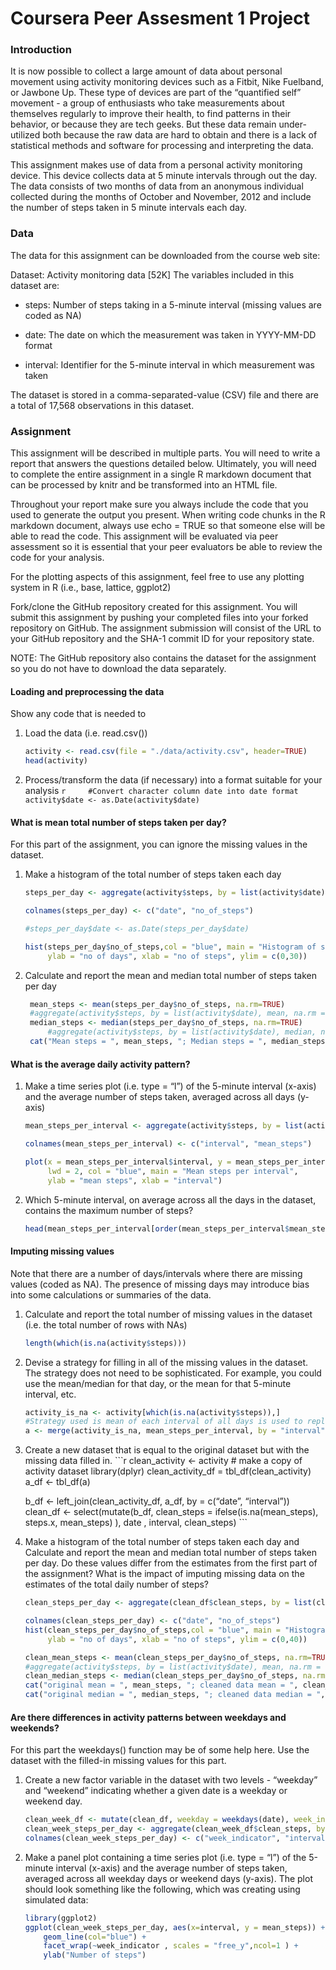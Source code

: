 # Coursera Peer Assesment 1 Project


### Introduction

It is now possible to collect a large amount of data about personal movement using activity monitoring devices such as a Fitbit, Nike Fuelband, or Jawbone Up. These type of devices are part of the "quantified self" movement - a group of enthusiasts who take measurements about themselves regularly to improve their health, to find patterns in their behavior, or because they are tech geeks. But these data remain under-utilized both because the raw data are hard to obtain and there is a lack of statistical methods and software for processing and interpreting the data.

This assignment makes use of data from a personal activity monitoring device. This device collects data at 5 minute intervals through out the day. The data consists of two months of data from an anonymous individual collected during the months of October and November, 2012 and include the number of steps taken in 5 minute intervals each day.

### Data

The data for this assignment can be downloaded from the course web site:

Dataset: Activity monitoring data [52K]
The variables included in this dataset are:

- steps: Number of steps taking in a 5-minute interval (missing values are coded as NA)

- date: The date on which the measurement was taken in YYYY-MM-DD format

- interval: Identifier for the 5-minute interval in which measurement was taken

The dataset is stored in a comma-separated-value (CSV) file and there are a total of 17,568 observations in this dataset.

### Assignment

This assignment will be described in multiple parts. You will need to write a report that answers the questions detailed below. Ultimately, you will need to complete the entire assignment in a single R markdown document that can be processed by knitr and be transformed into an HTML file.

Throughout your report make sure you always include the code that you used to generate the output you present. When writing code chunks in the R markdown document, always use echo = TRUE so that someone else will be able to read the code. This assignment will be evaluated via peer assessment so it is essential that your peer evaluators be able to review the code for your analysis.

For the plotting aspects of this assignment, feel free to use any plotting system in R (i.e., base, lattice, ggplot2)

Fork/clone the GitHub repository created for this assignment. You will submit this assignment by pushing your completed files into your forked repository on GitHub. The assignment submission will consist of the URL to your GitHub repository and the SHA-1 commit ID for your repository state.

NOTE: The GitHub repository also contains the dataset for the assignment so you do not have to download the data separately.

#### Loading and preprocessing the data

Show any code that is needed to

1. Load the data (i.e. read.csv())

    ```r
    activity <- read.csv(file = "./data/activity.csv", header=TRUE)
    head(activity)
    ```


2. Process/transform the data (if necessary) into a format suitable for your analysis
    ```r
    #Convert character column date into date format
    activity$date <- as.Date(activity$date)
    ```


#### What is mean total number of steps taken per day?

For this part of the assignment, you can ignore the missing values in the dataset.

1. Make a histogram of the total number of steps taken each day 

    ```r
    steps_per_day <- aggregate(activity$steps, by = list(activity$date), sum, na.rm = TRUE)
    
    colnames(steps_per_day) <- c("date", "no_of_steps")
    
    #steps_per_day$date <- as.Date(steps_per_day$date)
    
    hist(steps_per_day$no_of_steps,col = "blue", main = "Histogram of sum of steps per day",
         ylab = "no of days", xlab = "no of steps", ylim = c(0,30))
    
    ```


2. Calculate and report the mean and median total number of steps taken per day
   
   ```r
    mean_steps <- mean(steps_per_day$no_of_steps, na.rm=TRUE)
    #aggregate(activity$steps, by = list(activity$date), mean, na.rm = TRUE)
    median_steps <- median(steps_per_day$no_of_steps, na.rm=TRUE)
        #aggregate(activity$steps, by = list(activity$date), median, na.rm = TRUE)
    cat("Mean steps = ", mean_steps, "; Median steps = ", median_steps)
    
    ```


#### What is the average daily activity pattern?

1. Make a time series plot (i.e. type = "l") of the 5-minute interval (x-axis) and the average number of steps taken, averaged across all days (y-axis)  

    ```r
    mean_steps_per_interval <- aggregate(activity$steps, by = list(activity$interval), mean, na.rm = TRUE)
    
    colnames(mean_steps_per_interval) <- c("interval", "mean_steps")
    
    plot(x = mean_steps_per_interval$interval, y = mean_steps_per_interval$mean_steps, type = "l", 
         lwd = 2, col = "blue", main = "Mean steps per interval",
         ylab = "mean steps", xlab = "interval")
    ```


2. Which 5-minute interval, on average across all the days in the dataset, contains the maximum number of steps?  
    
    ```r
    head(mean_steps_per_interval[order(mean_steps_per_interval$mean_steps, decreasing = TRUE),],1)
    ```

#### Imputing missing values

Note that there are a number of days/intervals where there are missing values (coded as NA). The presence of missing days may introduce bias into some calculations or summaries of the data.

1. Calculate and report the total number of missing values in the dataset (i.e. the total number of rows with NAs)
    
    ```r
    length(which(is.na(activity$steps)))
    
    ```

2. Devise a strategy for filling in all of the missing values in the dataset. The strategy does not need to be sophisticated. For example, you could use the mean/median for that day, or the mean for that 5-minute interval, etc.

    ```r
    activity_is_na <- activity[which(is.na(activity$steps)),]
    #Strategy used is mean of each interval of all days is used to replace NA's
    a <- merge(activity_is_na, mean_steps_per_interval, by = "interval")
    ```


3. Create a new dataset that is equal to the original dataset but with the missing data filled in.
    ```r
    clean_activity <- activity # make a copy of activity dataset
    library(dplyr)
    clean_activity_df = tbl_df(clean_activity)
    a_df <- tbl_df(a)
    
    b_df <- left_join(clean_activity_df, a_df, by = c("date", "interval"))
    clean_df <- select(mutate(b_df, clean_steps = ifelse(is.na(mean_steps), steps.x, mean_steps) ), date , interval,             clean_steps) 
    ```


4. Make a histogram of the total number of steps taken each day and Calculate and report the mean and median total number of steps taken per day. Do these values differ from the estimates from the first part of the assignment? What is the impact of imputing missing data on the estimates of the total daily number of steps?

    ```r
    clean_steps_per_day <- aggregate(clean_df$clean_steps, by = list(clean_df$date), sum, na.rm = TRUE)
    
    colnames(clean_steps_per_day) <- c("date", "no_of_steps")
    hist(clean_steps_per_day$no_of_steps,col = "blue", main = "Histogram of sum of steps per day (cleaned)",
         ylab = "no of days", xlab = "no of steps", ylim = c(0,40))
    
    clean_mean_steps <- mean(clean_steps_per_day$no_of_steps, na.rm=TRUE)
    #aggregate(activity$steps, by = list(activity$date), mean, na.rm = TRUE)
    clean_median_steps <- median(clean_steps_per_day$no_of_steps, na.rm=TRUE)
    cat("original mean = ", mean_steps, "; cleaned data mean = ", clean_mean_steps )
    cat("original median = ", median_steps, "; cleaned data median = ", clean_median_steps )
    ```

#### Are there differences in activity patterns between weekdays and weekends?

For this part the weekdays() function may be of some help here. Use the dataset with the filled-in missing values for this part.

1. Create a new factor variable in the dataset with two levels - "weekday" and "weekend" indicating whether a given date is a weekday or weekend day.

    ```r
    clean_week_df <- mutate(clean_df, weekday = weekdays(date), week_indicator = ifelse(weekdays(date) %in% "Sunday", "weekend", "weekday"))
    clean_week_steps_per_day <- aggregate(clean_week_df$clean_steps, by = list(clean_week_df$week_indicator, clean_week_df$interval), mean, na.rm = TRUE)
    colnames(clean_week_steps_per_day) <- c("week_indicator", "interval", "mean_steps")
    
    ```

2. Make a panel plot containing a time series plot (i.e. type = "l") of the 5-minute interval (x-axis) and the average number of steps taken, averaged across all weekday days or weekend days (y-axis). The plot should look something like the following, which was creating using simulated data:

    ```r
    library(ggplot2)
    ggplot(clean_week_steps_per_day, aes(x=interval, y = mean_steps)) + 
        geom_line(col="blue") + 
        facet_wrap(~week_indicator , scales = "free_y",ncol=1 ) +
        ylab("Number of steps")
    
    ```
